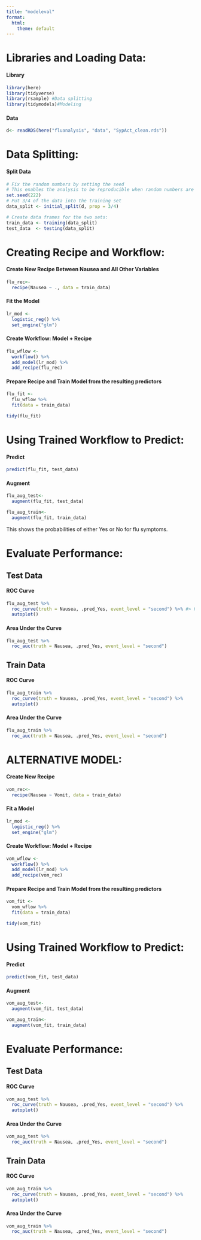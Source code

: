 ```yaml
---
title: "modeleval"
format:
  html:
    theme: default
---
```


# Libraries and Loading Data:

#### Library

```r
library(here)
library(tidyverse)
library(rsample) #Data splitting
library(tidymodels)#Modeling
```

#### Data

```r
d<- readRDS(here("fluanalysis", "data", "SypAct_clean.rds"))
```

# Data Splitting:

#### Split Data

```r
# Fix the random numbers by setting the seed 
# This enables the analysis to be reproducible when random numbers are used 
set.seed(222)
# Put 3/4 of the data into the training set 
data_split <- initial_split(d, prop = 3/4)

# Create data frames for the two sets:
train_data <- training(data_split)
test_data  <- testing(data_split)
```

# Creating Recipe and Workflow:

#### Create New Recipe Between Nausea and All Other Variables

```r
flu_rec<- 
  recipe(Nausea ~ ., data = train_data)
```

#### Fit the Model

```r
lr_mod <- 
  logistic_reg() %>% 
  set_engine("glm")
```

#### Create Workflow: Model + Recipe

```r
flu_wflow <- 
  workflow() %>% 
  add_model(lr_mod) %>% 
  add_recipe(flu_rec)
```

#### Prepare Recipe and Train Model from the resulting predictors

```r
flu_fit <- 
  flu_wflow %>% 
  fit(data = train_data)

tidy(flu_fit)
```

# Using Trained Workflow to Predict:

#### Predict

```r
predict(flu_fit, test_data)
```

#### Augment

```r
flu_aug_test<- 
  augment(flu_fit, test_data)

flu_aug_train<- 
  augment(flu_fit, train_data)
```

This shows the probabilities of either Yes or No for flu symptoms.

# Evaluate Performance:

## Test Data

#### ROC Curve

```r
flu_aug_test %>% 
  roc_curve(truth = Nausea, .pred_Yes, event_level = "second") %>% #> For binary classification, the first factor level is assumed to be the event. Use the argument `event_level = "second"` to alter this as needed.
  autoplot()
```

#### Area Under the Curve

```r
flu_aug_test %>% 
  roc_auc(truth = Nausea, .pred_Yes, event_level = "second")
```

## Train Data

#### ROC Curve

```r
flu_aug_train %>% 
  roc_curve(truth = Nausea, .pred_Yes, event_level = "second") %>% 
  autoplot()
```

#### Area Under the Curve

```r
flu_aug_train %>% 
  roc_auc(truth = Nausea, .pred_Yes, event_level = "second")
```

# ALTERNATIVE MODEL:

#### Create New Recipe

```r
vom_rec<- 
  recipe(Nausea ~ Vomit, data = train_data)
```

#### Fit a Model

```r
lr_mod <- 
  logistic_reg() %>% 
  set_engine("glm")
```

#### Create Workflow: Model + Recipe

```r
vom_wflow <- 
  workflow() %>% 
  add_model(lr_mod) %>% 
  add_recipe(vom_rec)
```

#### Prepare Recipe and Train Model from the resulting predictors

```r
vom_fit <- 
  vom_wflow %>% 
  fit(data = train_data)

tidy(vom_fit)
```

# Using Trained Workflow to Predict:

#### Predict

```r
predict(vom_fit, test_data)
```

#### Augment

```r
vom_aug_test<- 
  augment(vom_fit, test_data)

vom_aug_train<- 
  augment(vom_fit, train_data)
```

# Evaluate Performance:

## Test Data

#### ROC Curve

```r
vom_aug_test %>% 
  roc_curve(truth = Nausea, .pred_Yes, event_level = "second") %>% 
  autoplot()
```

#### Area Under the Curve

```r
vom_aug_test %>% 
  roc_auc(truth = Nausea, .pred_Yes, event_level = "second")
```

## Train Data

#### ROC Curve

```r
vom_aug_train %>% 
  roc_curve(truth = Nausea, .pred_Yes, event_level = "second") %>% 
  autoplot()
```

#### Area Under the Curve

```r
vom_aug_train %>% 
  roc_auc(truth = Nausea, .pred_Yes, event_level = "second")
```
